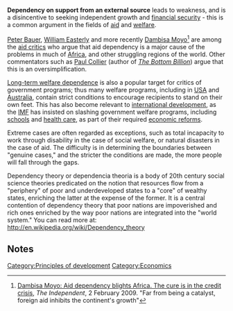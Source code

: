 '''Dependency on support from an external source''' leads to weakness, and is a disincentive to seeking independent growth and [[financial security]] - this is a common argument in the fields of [[aid]] and [[welfare]].

[[Peter Bauer]], [[William Easterly]] and more recently [[Dambisa Moyo]]<ref>[http://www.independent.co.uk/opinion/commentators/dambisa-moyo-aid-dependency-blights-africa-the-cure-is-in-the-credit-crisis-1522996.html Dambisa Moyo: Aid dependency blights Africa. The cure is in the credit crisis], ''The Independent'', 2 February 2009. "Far from being a catalyst, foreign aid inhibits the continent's growth"</ref> are among the [[aid critics]] who argue that aid dependency is a major cause of the problems in much of [[Africa]], and other struggling regions of the world. Other commentators such as [[Paul Collier]] (author of ''[[The Bottom Billion]]'')  argue that this is an oversimplification.

[[Long-term welfare dependence]] is also a popular target for critics of government programs; thus many welfare programs, including in [[USA]] and [[Australia]], contain strict conditions to encourage recipients to stand on their own feet. This has also become relevant to [[international development]], as the [[IMF]] has insisted on slashing government welfare programs, including [[schools]] and [[health care]], as part of their required [[economic reforms]].

Extreme cases are often regarded as exceptions, such as total incapacity to work through disability in the case of social welfare, or natural disasters in the case of aid. The difficulty is in determining the boundaries between "genuine cases," and the stricter the conditions are made, the more people will fall through the gaps. 

Dependency theory or dependencia theoria is a body of 20th century social science theories predicated on the notion that resources flow from a "periphery" of poor and underdeveloped states to a "core" of wealthy states, enriching the latter at the expense of the former. It is a central contention of dependency theory that poor nations are impoverished and rich ones enriched by the way poor nations are integrated into the "world system." You can read more at: [http://en.wikipedia.org/wiki/Dependency_theory http://en.wikipedia.org/wiki/Dependency_theory]

== Notes ==
<small><references/></small>

{{stub}}


[[Category:Principles of development]]
[[Category:Economics]]